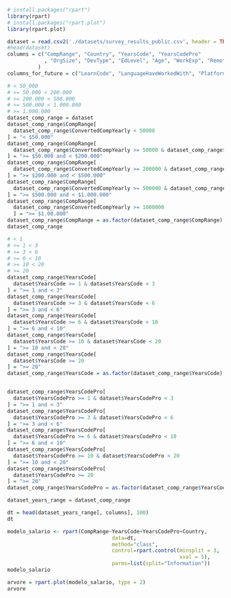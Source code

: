 ```r
# install.packages("rpart")
library(rpart)
# install.packages("rpart.plot")
library(rpart.plot)
```


```r
dataset = read.csv2('./datasets/survey_results_public.csv', header = TRUE, sep = ',')
#head(dataset)
columns = c("CompRange", "Country", "YearsCode", "YearsCodePro"
            , "OrgSize", "DevType", "EdLevel", "Age", "WorkExp", "RemoteWork"
          )
columns_for_future = c("LearnCode", "LanguageHaveWorkedWith", "PlatformHaveWorkedWith", "ToolstackHaveWorkedWith")
```

```r
# < 50_000
# >= 50.000 < 200.000
# >= 200.000 < 500.000
# >= 500.000 < 1.000.000
# >= 1.000.000
dataset_comp_range = dataset
dataset_comp_range$CompRange[
  dataset_comp_range$ConvertedCompYearly < 50000
] = "< $50.000"
dataset_comp_range$CompRange[
  dataset_comp_range$ConvertedCompYearly >= 50000 & dataset_comp_range$ConvertedCompYearly < 200000
] = ">= $50.000 and < $200.000"
dataset_comp_range$CompRange[
  dataset_comp_range$ConvertedCompYearly >= 200000 & dataset_comp_range$ConvertedCompYearly < 500000
] = ">= $200.000 and < $500.000"
dataset_comp_range$CompRange[
  dataset_comp_range$ConvertedCompYearly >= 500000 & dataset_comp_range$ConvertedCompYearly < 1000000
] = ">= $500.000 and < $1.000.000"
dataset_comp_range$CompRange[
  dataset_comp_range$ConvertedCompYearly >= 1000000
  ] = ">= $1.00.000"
dataset_comp_range$CompRange = as.factor(dataset_comp_range$CompRange)
dataset_comp_range
```
```r
# < 1
# >= 1 < 3
# >= 3 < 6
# >= 6 < 10
# >= 10 < 20
# >= 20
dataset_comp_range$YearsCode[
  dataset$YearsCode >= 1 & dataset$YearsCode < 3
] = ">= 1 and < 3"
dataset_comp_range$YearsCode[
  dataset$YearsCode >= 3 & dataset$YearsCode < 6
] = ">= 3 and < 6"
dataset_comp_range$YearsCode[
  dataset$YearsCode >= 6 & dataset$YearsCode < 10
] = ">= 6 and < 10"
dataset_comp_range$YearsCode[
  dataset$YearsCode >= 10 & dataset$YearsCode < 20
] = ">= 10 and < 20"
dataset_comp_range$YearsCode[
  dataset$YearsCode >= 20
] = ">= 20"
dataset_comp_range$YearsCode = as.factor(dataset_comp_range$YearsCode)


dataset_comp_range$YearsCodePro[
  dataset$YearsCodePro >= 1 & dataset$YearsCodePro < 3
] = ">= 1 and < 3"
dataset_comp_range$YearsCodePro[
  dataset$YearsCodePro >= 3 & dataset$YearsCodePro < 6
] = ">= 3 and < 6"
dataset_comp_range$YearsCodePro[
  dataset$YearsCodePro >= 6 & dataset$YearsCodePro < 10
] = ">= 6 and < 10"
dataset_comp_range$YearsCodePro[
  dataset$YearsCodePro >= 10 & dataset$YearsCodePro < 20
] = ">= 10 and < 20"
dataset_comp_range$YearsCodePro[
  dataset$YearsCodePro >= 20
] = ">= 20"
dataset_comp_range$YearsCodePro = as.factor(dataset_comp_range$YearsCodePro)

dataset_years_range = dataset_comp_range

```


```r
dt = head(dataset_years_range[, columns], 100)
dt
```


```r
modelo_salario <- rpart(CompRange~YearsCode+YearsCodePro+Country,
                                  data=dt,
                                  method="class",
                                  control=rpart.control(minsplit = 3, 
                                                        xval = 5),
                                  parms=list(split="Information"))
modelo_salario
```

```r
arvore = rpart.plot(modelo_salario, type = 2)
arvore
```

